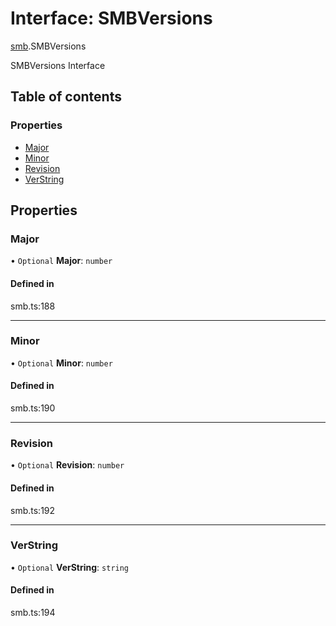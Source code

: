 # Interface: SMBVersions

[smb](/templates/protocols/javascript/modules/smb).SMBVersions

SMBVersions Interface

## Table of contents

### Properties

- [Major](/templates/protocols/javascript/modules/smb.SMBVersions#major)
- [Minor](/templates/protocols/javascript/modules/smb.SMBVersions#minor)
- [Revision](/templates/protocols/javascript/modules/smb.SMBVersions#revision)
- [VerString](/templates/protocols/javascript/modules/smb.SMBVersions#verstring)

## Properties

### Major

• `Optional` **Major**: `number`

#### Defined in

smb.ts:188

___

### Minor

• `Optional` **Minor**: `number`

#### Defined in

smb.ts:190

___

### Revision

• `Optional` **Revision**: `number`

#### Defined in

smb.ts:192

___

### VerString

• `Optional` **VerString**: `string`

#### Defined in

smb.ts:194
